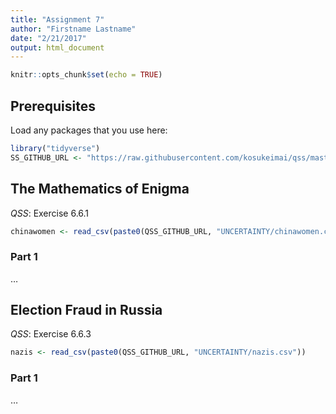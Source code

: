 ```yaml
---
title: "Assignment 7"
author: "Firstname Lastname"
date: "2/21/2017"
output: html_document
---
```


```r
knitr::opts_chunk$set(echo = TRUE)
```

## Prerequisites

Load any packages that you use here:
```r
library("tidyverse")
SS_GITHUB_URL <- "https://raw.githubusercontent.com/kosukeimai/qss/master/"
```

## The Mathematics of Enigma

*QSS*: Exercise 6.6.1

```r
chinawomen <- read_csv(paste0(QSS_GITHUB_URL, "UNCERTAINTY/chinawomen.csv"))
```

### Part 1

...

## Election Fraud in Russia

*QSS*: Exercise 6.6.3

```r
nazis <- read_csv(paste0(QSS_GITHUB_URL, "UNCERTAINTY/nazis.csv"))
```

### Part 1

...

